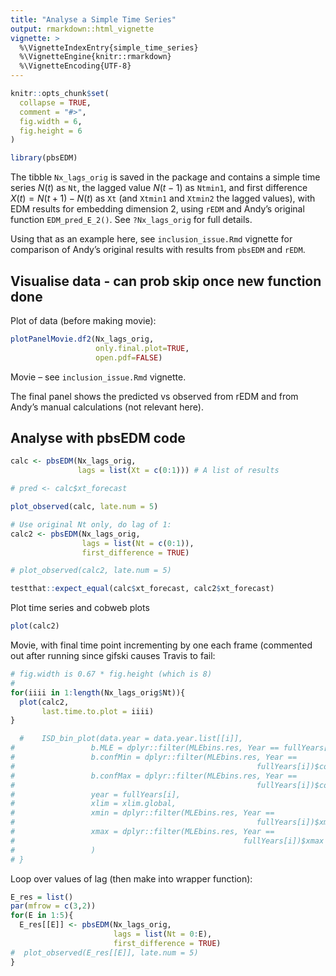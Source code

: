```yaml
---
title: "Analyse a Simple Time Series"
output: rmarkdown::html_vignette
vignette: >
  %\VignetteIndexEntry{simple_time_series}
  %\VignetteEngine{knitr::rmarkdown}
  %\VignetteEncoding{UTF-8}
---
```


```r
knitr::opts_chunk$set(
  collapse = TRUE,
  comment = "#>",
  fig.width = 6,
  fig.height = 6
)
```

```r
library(pbsEDM)
```

The tibble `Nx_lags_orig` is saved in the package and contains a simple time
series $N(t)$ as `Nt`, the lagged value $N(t-1)$ as `Ntmin1`, and first difference
$X(t) = N(t+1) - N(t)$ as `Xt` (and `Xtmin1` and `Xtmin2` the lagged values),
with EDM results for embedding dimension 2, using `rEDM` and Andy's original
function `EDM_pred_E_2()`. See `?Nx_lags_orig` for full details.

Using that as an example here, see `inclusion_issue.Rmd` vignette for comparison
of Andy's original results with results from `pbsEDM` and `rEDM`.

## Visualise data - can prob skip once new function done

Plot of data (before making movie):
```r
plotPanelMovie.df2(Nx_lags_orig,
                   only.final.plot=TRUE,
                   open.pdf=FALSE)
```

Movie -- see `inclusion_issue.Rmd` vignette.

The final panel shows the predicted vs observed from rEDM and from Andy's manual
calculations (not relevant here).

## Analyse with pbsEDM code

```r
calc <- pbsEDM(Nx_lags_orig,
               lags = list(Xt = c(0:1))) # A list of results

# pred <- calc$xt_forecast

plot_observed(calc, late.num = 5)
```

```r
# Use original Nt only, do lag of 1:
calc2 <- pbsEDM(Nx_lags_orig,
                lags = list(Nt = c(0:1)),
                first_difference = TRUE)

# plot_observed(calc2, late.num = 5)

testthat::expect_equal(calc$xt_forecast, calc2$xt_forecast)
```

Plot time series and cobweb plots

```r
plot(calc2)
```

Movie, with final time point incrementing by one each frame (commented out after
running since gifski causes Travis to fail:

<!-- [Longer explanation from sizeSpectra]: Here is the code to build the movie, but it is commented out since it causes Travis
to fail -- Travis is the continuous integration service that automatically
checks the packages builds every time a change is committed to GitHub, giving the
little green symbol `passing` icon on the main page. The trick to showing the
movie is to run the code uncommented (you need to install the `gifski` package), right-click on the animation in the
html viewer and save it. I've done that and so am leaving this code commented,
and will just refer to the saved animation file.



```r
-->

```r
# fig.width is 0.67 * fig.height (which is 8)
#
for(iiii in 1:length(Nx_lags_orig$Nt)){
  plot(calc2,
       last.time.to.plot = iiii)
}

  #    ISD_bin_plot(data.year = data.year.list[[i]],
#                 b.MLE = dplyr::filter(MLEbins.res, Year == fullYears[i])$b,
#                 b.confMin = dplyr::filter(MLEbins.res, Year ==
#                                                      fullYears[i])$confMin,
#                 b.confMax = dplyr::filter(MLEbins.res, Year ==
#                                                      fullYears[i])$confMax,
#                 year = fullYears[i],
#                 xlim = xlim.global,
#                 xmin = dplyr::filter(MLEbins.res, Year ==
#                                                      fullYears[i])$xmin,
#                 xmax = dplyr::filter(MLEbins.res, Year ==
#                                                   fullYears[i])$xmax
#                 )
# }
```

<!-- The resulting animation is

![IBTS_movie.gif](IBTS_movie.gif). -->




Loop over values of lag (then make into wrapper function):
```r
E_res = list()
par(mfrow = c(3,2))
for(E in 1:5){
  E_res[[E]] <- pbsEDM(Nx_lags_orig,
                       lags = list(Nt = 0:E),
                       first_difference = TRUE)
#  plot_observed(E_res[[E]], late.num = 5)
}
```
